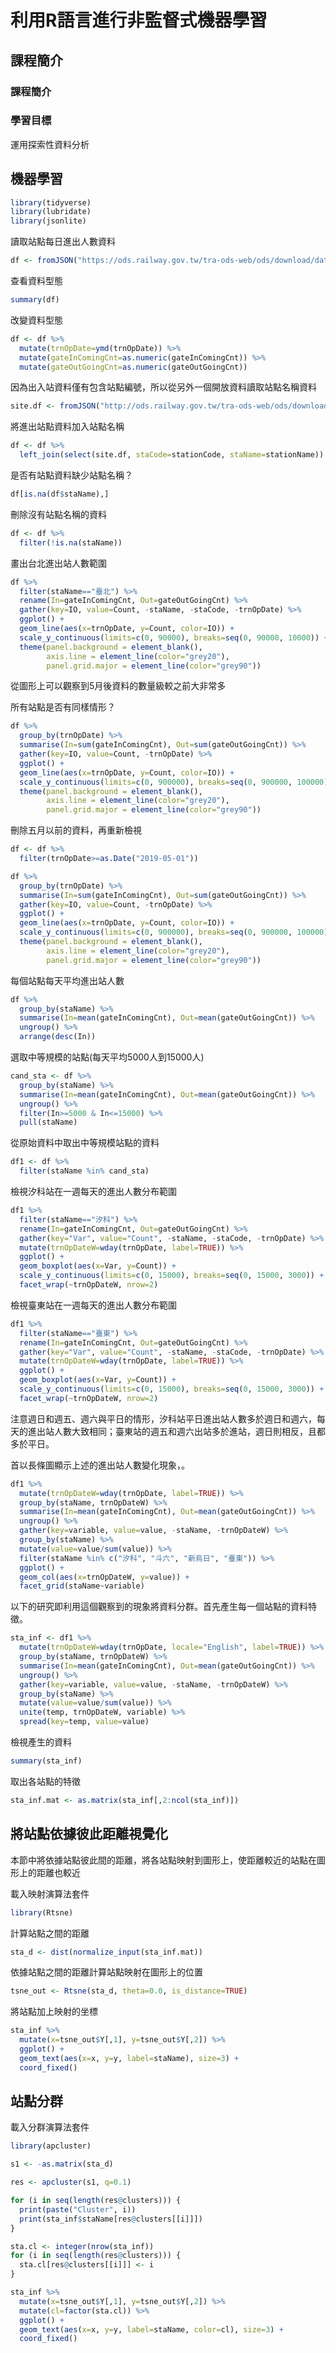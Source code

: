# 利用R語言進行非監督式機器學習 {#exploratory_data_analysis}

## 課程簡介 {-}

### 課程簡介 {-}


### 學習目標 {-}

運用探索性資料分析


## 機器學習

```r
library(tidyverse)
library(lubridate)
library(jsonlite)
```

讀取站點每日進出人數資料
```r
df <- fromJSON("https://ods.railway.gov.tw/tra-ods-web/ods/download/dataResource/8ae4cabf6973990e0169947ed32454b9")
```

查看資料型態
```r
summary(df)
```

改變資料型態
```r
df <- df %>%
  mutate(trnOpDate=ymd(trnOpDate)) %>%
  mutate(gateInComingCnt=as.numeric(gateInComingCnt)) %>%
  mutate(gateOutGoingCnt=as.numeric(gateOutGoingCnt))
```

因為出入站資料僅有包含站點編號，所以從另外一個開放資料讀取站點名稱資料
```r
site.df <- fromJSON("http://ods.railway.gov.tw/tra-ods-web/ods/download/dataResource/0518b833e8964d53bfea3f7691aea0ee")
```

將進出站點資料加入站點名稱
```r
df <- df %>%
  left_join(select(site.df, staCode=stationCode, staName=stationName))
```

是否有站點資料缺少站點名稱？
```r
df[is.na(df$staName),]
```

刪除沒有站點名稱的資料
```r
df <- df %>%
  filter(!is.na(staName))
```

畫出台北進出站人數範圍
```r
df %>%
  filter(staName=="臺北") %>%
  rename(In=gateInComingCnt, Out=gateOutGoingCnt) %>%
  gather(key=IO, value=Count, -staName, -staCode, -trnOpDate) %>%
  ggplot() +
  geom_line(aes(x=trnOpDate, y=Count, color=IO)) +
  scale_y_continuous(limits=c(0, 90000), breaks=seq(0, 90000, 10000)) +
  theme(panel.background = element_blank(),
        axis.line = element_line(color="grey20"),
        panel.grid.major = element_line(color="grey90"))
```
從圖形上可以觀察到5月後資料的數量級較之前大非常多

所有站點是否有同樣情形？
```r
df %>%
  group_by(trnOpDate) %>%
  summarise(In=sum(gateInComingCnt), Out=sum(gateOutGoingCnt)) %>%
  gather(key=IO, value=Count, -trnOpDate) %>%
  ggplot() +
  geom_line(aes(x=trnOpDate, y=Count, color=IO)) +
  scale_y_continuous(limits=c(0, 900000), breaks=seq(0, 900000, 100000)) +
  theme(panel.background = element_blank(),
        axis.line = element_line(color="grey20"),
        panel.grid.major = element_line(color="grey90"))
```

刪除五月以前的資料，再重新檢視
```r
df <- df %>%
  filter(trnOpDate>=as.Date("2019-05-01"))

df %>%
  group_by(trnOpDate) %>%
  summarise(In=sum(gateInComingCnt), Out=sum(gateOutGoingCnt)) %>%
  gather(key=IO, value=Count, -trnOpDate) %>%
  ggplot() +
  geom_line(aes(x=trnOpDate, y=Count, color=IO)) +
  scale_y_continuous(limits=c(0, 900000), breaks=seq(0, 900000, 100000)) +
  theme(panel.background = element_blank(),
        axis.line = element_line(color="grey20"),
        panel.grid.major = element_line(color="grey90"))
```

每個站點每天平均進出站人數
```r
df %>%
  group_by(staName) %>%
  summarise(In=mean(gateInComingCnt), Out=mean(gateOutGoingCnt)) %>%
  ungroup() %>%
  arrange(desc(In))
```

選取中等規模的站點(每天平均5000人到15000人)
```r
cand_sta <- df %>%
  group_by(staName) %>%
  summarise(In=mean(gateInComingCnt), Out=mean(gateOutGoingCnt)) %>%
  ungroup() %>%
  filter(In>=5000 & In<=15000) %>%
  pull(staName)
```

從原始資料中取出中等規模站點的資料
```r
df1 <- df %>%
  filter(staName %in% cand_sta)
```

檢視汐科站在一週每天的進出人數分布範圍
```r
df1 %>%
  filter(staName=="汐科") %>%
  rename(In=gateInComingCnt, Out=gateOutGoingCnt) %>%
  gather(key="Var", value="Count", -staName, -staCode, -trnOpDate) %>%
  mutate(trnOpDateW=wday(trnOpDate, label=TRUE)) %>%
  ggplot() +
  geom_boxplot(aes(x=Var, y=Count)) +
  scale_y_continuous(limits=c(0, 15000), breaks=seq(0, 15000, 3000)) +
  facet_wrap(~trnOpDateW, nrow=2)
```

檢視臺東站在一週每天的進出人數分布範圍
```r
df1 %>%
  filter(staName=="臺東") %>%
  rename(In=gateInComingCnt, Out=gateOutGoingCnt) %>%
  gather(key="Var", value="Count", -staName, -staCode, -trnOpDate) %>%
  mutate(trnOpDateW=wday(trnOpDate, label=TRUE)) %>%
  ggplot() +
  geom_boxplot(aes(x=Var, y=Count)) +
  scale_y_continuous(limits=c(0, 15000), breaks=seq(0, 15000, 3000)) +
  facet_wrap(~trnOpDateW, nrow=2)
```

注意週日和週五、週六與平日的情形，汐科站平日進出站人數多於週日和週六，每天的進出站人數大致相同；臺東站的週五和週六出站多於進站，週日則相反，且都多於平日。

首以長條圖顯示上述的進出站人數變化現象，。

```r
df1 %>%
  mutate(trnOpDateW=wday(trnOpDate, label=TRUE)) %>%
  group_by(staName, trnOpDateW) %>%
  summarise(In=mean(gateInComingCnt), Out=mean(gateOutGoingCnt)) %>%
  ungroup() %>%
  gather(key=variable, value=value, -staName, -trnOpDateW) %>%
  group_by(staName) %>%
  mutate(value=value/sum(value)) %>%
  filter(staName %in% c("汐科", "斗六", "新烏日", "臺東")) %>%
  ggplot() +
  geom_col(aes(x=trnOpDateW, y=value)) +
  facet_grid(staName~variable)
```

以下的研究即利用這個觀察到的現象將資料分群。首先產生每一個站點的資料特徵。
```r
sta_inf <- df1 %>%
  mutate(trnOpDateW=wday(trnOpDate, locale="English", label=TRUE)) %>%
  group_by(staName, trnOpDateW) %>%
  summarise(In=mean(gateInComingCnt), Out=mean(gateOutGoingCnt)) %>%
  ungroup() %>%
  gather(key=variable, value=value, -staName, -trnOpDateW) %>%
  group_by(staName) %>%
  mutate(value=value/sum(value)) %>%
  unite(temp, trnOpDateW, variable) %>%
  spread(key=temp, value=value)
```

檢視產生的資料
```r
summary(sta_inf)
```

取出各站點的特徵
```r
sta_inf.mat <- as.matrix(sta_inf[,2:ncol(sta_inf)])
```

## 將站點依據彼此距離視覺化

本節中將依據站點彼此間的距離，將各站點映射到圖形上，使距離較近的站點在圖形上的距離也較近

載入映射演算法套件
```r
library(Rtsne)
```

計算站點之間的距離
```r
sta_d <- dist(normalize_input(sta_inf.mat))
```

依據站點之間的距離計算站點映射在圖形上的位置
```r
tsne_out <- Rtsne(sta_d, theta=0.0, is_distance=TRUE)
```

將站點加上映射的坐標
```r
sta_inf %>%
  mutate(x=tsne_out$Y[,1], y=tsne_out$Y[,2]) %>%
  ggplot() +
  geom_text(aes(x=x, y=y, label=staName), size=3) +
  coord_fixed()
```

## 站點分群

載入分群演算法套件
```r
library(apcluster)
```

```r
s1 <- -as.matrix(sta_d)
```

```r
res <- apcluster(s1, q=0.1)
```

```r
for (i in seq(length(res@clusters))) {
  print(paste("Cluster", i))
  print(sta_inf$staName[res@clusters[[i]]])
}

```

```r
sta.cl <- integer(nrow(sta_inf))
for (i in seq(length(res@clusters))) {
  sta.cl[res@clusters[[i]]] <- i
}
```

```r
sta_inf %>%
  mutate(x=tsne_out$Y[,1], y=tsne_out$Y[,2]) %>%
  mutate(cl=factor(sta.cl)) %>%
  ggplot() +
  geom_text(aes(x=x, y=y, label=staName, color=cl), size=3) +
  coord_fixed()
```
